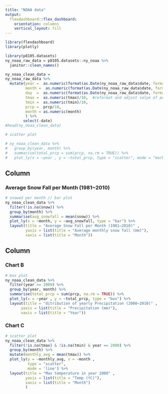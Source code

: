 ```yaml
---
title: "NOAA data"
output: 
  flexdashboard::flex_dashboard:
    orientation: columns
    vertical_layout: fill
---
```


```r
library(flexdashboard)
library(plotly)
```

```r
library(p8105.datasets)
ny_noaa_raw_data = p8105.datasets::ny_noaa %>% 
  janitor::clean_names()
```
```r
ny_noaa_clean_data = 
ny_noaa_raw_data %>%
  mutate(year =  as.numeric(format(as.Date(ny_noaa_raw_data$date, format = "%d/%m/%Y"), "%Y")),   #reformat year month and day
         month =  as.numeric(format(as.Date(ny_noaa_raw_data$date, format = "%d/%m/%Y"), "%m")),
         day  =  as.numeric(format(as.Date(ny_noaa_raw_data$date, format = "%d/%m/%Y"), "%d")), 
         tmax =  as.numeric(tmax)/10,  #reformat and adjust valye of perciptation and min/max temp
         tmin =  as.numeric(tmin)/10,
         prcp =  prcp/10, 
         month = as.numeric(month)
         ) %>% 
        select(-date)
#head(ny_noaa_clean_data)
```


```r
# scatter plot 

# ny_noaa_clean_data %>% 
#   group_by(year, month) %>% 
#   summarise(total_prcp = sum(prcp, na.rm = TRUE)) %>% 
#   plot_ly(x = ~year , y = ~total_prcp, type = "scatter", mode = "markers")
```




Column {data-width=650}
-----------------------------------------------------------------------

### Average Snow Fall per Month (1981~2010)

```r
# snowed per month // bar plot
ny_noaa_clean_data %>% 
  filter(!is.na(snow)) %>% 
  group_by(month) %>% 
  summarise(avg_snowfall = mean(snow)) %>%
  plot_ly(x = ~month, y = ~avg_snowfall, type = "bar") %>% 
  layout(title = "Average Snow Fall per Month (1981~2010)" , 
         yaxis = list(title = "Average monthly snow fall (mm)"), 
         xaxis = list(title = "Month"))

```

Column {data-width=350}
-----------------------------------------------------------------------

### Chart B

```r
# box plot
ny_noaa_clean_data %>% 
  filter(year >= 2000) %>% 
  group_by(year, month) %>% 
  summarise(total_prcp = sum(prcp, na.rm = TRUE)) %>% 
  plot_ly(x = ~year , y = ~total_prcp, type = "box") %>% 
  layout(title = "ditribution of yearly Precipitation (2000~2010)" , 
       yaxis = list(title = "Precipitation (mm)"), 
       xaxis = list(title = "Year"))  
 ```

### Chart C

```r
# scatter plot 
ny_noaa_clean_data %>% 
  filter(!is.na(tmax) & !is.na(tmin) & year == 2000) %>% 
  group_by(month) %>% 
  mutate(monthly_avg = mean(tmax)) %>% 
  plot_ly(y = ~monthly_avg, x = ~month ,
          type = "scatter", 
          mode = 'line') %>% 
  layout(title = "Max temperature in year 2000" , 
         yaxis = list(title = "Temp (ºC)"), 
         xaxis = list(title = "Month")
         )  
  
```




